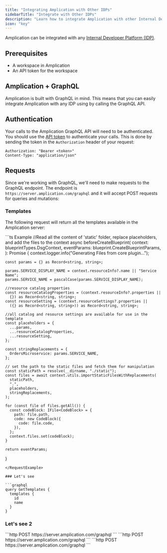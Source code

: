 ```yaml
---
title: "Integrating Amplication with Other IDPs"
sidebarTitle: "Integrate with Other IDPs"
description: "Learn how to integrate Amplication with other Internal Developer Platforms (IDPs)"
icon: "key"
---
```


Amplication can be integrated with any [Internal Developer Platform (IDP)](/day-zero/integrate-with-idp).

## Prerequisites

- A workspace in Amplication
- An API token for the workspace

## Amplication + GraphQL

Amplication is built with GraphQL in mind. This means that you can easily integrate Amplication with any IDP using by calling the GraphQL API.

## Authentication

Your calls to the Amplication GraphQL API will need to be authenticated. You should use the [API token](/day-zero/api-token-generation) to authenticate your calls. This is done by sending the token in the `Authorization` header of your request:

```http
Authorization: "Bearer <token>"
Content-Type: "application/json"
```

## Requests

Since we're working with GraphQL, we'll need to make requests to the GraphQL endpoint. The endpoint is `https://server.amplication.com/graphql` and it will accept POST requests for queries and mutations:

### Templates

The following request will return all the templates available in the Amplication server:

<RequestExample>
```ts Example
  //Read all the content of 'static' folder, replace placeholders, and add the files to the context
  async beforeCreateBlueprint(
    context: blueprintTypes.DsgContext,
    eventParams: blueprint.CreateBlueprintParams,
  ): Promise<blueprint.CreateBlueprintParams> {
    context.logger.info("Generating Files from core plugin...");

    const params = {} as Record<string, string>;

    params.SERVICE_DISPLAY_NAME = context.resourceInfo?.name || "Service Name";
    params.SERVICE_NAME = pascalCase(params.SERVICE_DISPLAY_NAME);

    //resource catalog properties
    const resourceCatalogProperties = (context.resourceInfo?.properties ||
      {}) as Record<string, string>;
    const resourceSetting = (context.resourceSettings?.properties ||
      ({} as Record<string, string>)) as Record<string, string>;

    //all catalog and resource settings are available for use in the template
    const placeholders = {
      ...params,
      ...resourceCatalogProperties,
      ...resourceSetting,
    };

    const stringReplacements = {
      OrdersMicroservice: params.SERVICE_NAME,
    };

    // set the path to the static files and fetch them for manipulation
    const staticPath = resolve(__dirname, "./static");
    const files = await context.utils.importStaticFilesWithReplacements(
      staticPath,
      ".",
      placeholders,
      stringReplacements,
    );

    for (const file of files.getAll()) {
      const codeBlock: IFile<CodeBlock> = {
        path: file.path,
        code: new CodeBlock({
          code: file.code,
        }),
      };
      context.files.set(codeBlock);
    }

    return eventParams;

}

```
</RequestExample>

### Let's see

```graphql
query GetTemplates {
  templates {
    id
    name
  }
}
```

### Let's see 2

<AccordionGroup>
  <Accordion title="Templates">
    ```http
    POST https://server.amplication.com/graphql
    ```
  </Accordion>
  <Accordion title="Resources">
    ```http
    POST https://server.amplication.com/graphql
    ```
  </Accordion>
  <Accordion title="Alerts">
    ```http
    POST https://server.amplication.com/graphql
    ```
  </Accordion>
</AccordionGroup>
